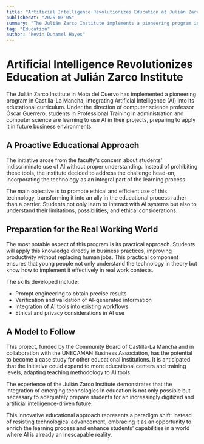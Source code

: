 ```yaml
---
title: "Artificial Intelligence Revolutionizes Education at Julián Zarco Institute"
publishedAt: "2025-03-05"
summary: "The Julián Zarco Institute implements a pioneering program integrating AI into its educational curriculum, preparing students for a future workforce with artificial intelligence."
tag: "Education"
author: "Kevin Duhamel Hayes"
---
```


# Artificial Intelligence Revolutionizes Education at Julián Zarco Institute

The Julián Zarco Institute in Mota del Cuervo has implemented a pioneering program in Castilla-La Mancha, integrating Artificial Intelligence (AI) into its educational curriculum. Under the direction of computer science professor Óscar Guerrero, students in Professional Training in administration and computer science are learning to use AI in their projects, preparing to apply it in future business environments.

## A Proactive Educational Approach

The initiative arose from the faculty's concern about students' indiscriminate use of AI without proper understanding. Instead of prohibiting these tools, the institute decided to address the challenge head-on, incorporating the technology as an integral part of the learning process.

The main objective is to promote ethical and efficient use of this technology, transforming it into an ally in the educational process rather than a barrier. Students not only learn to interact with AI systems but also to understand their limitations, possibilities, and ethical considerations.

## Preparation for the Real Working World

The most notable aspect of this program is its practical approach. Students will apply this knowledge directly in business practices, improving productivity without replacing human jobs. This practical component ensures that young people not only understand the technology in theory but know how to implement it effectively in real work contexts.

The skills developed include:
- Prompt engineering to obtain precise results
- Verification and validation of AI-generated information
- Integration of AI tools into existing workflows
- Ethical and privacy considerations in AI use

## A Model to Follow

This project, funded by the Community Board of Castilla-La Mancha and in collaboration with the UNECAMAN Business Association, has the potential to become a case study for other educational institutions. It is anticipated that the initiative could expand to more educational centers and training levels, adapting teaching methodology to AI tools.

The experience of the Julián Zarco Institute demonstrates that the integration of emerging technologies in education is not only possible but necessary to adequately prepare students for an increasingly digitized and artificial intelligence-driven future.

This innovative educational approach represents a paradigm shift: instead of resisting technological advancement, embracing it as an opportunity to enrich the learning process and enhance students' capabilities in a world where AI is already an inescapable reality. 